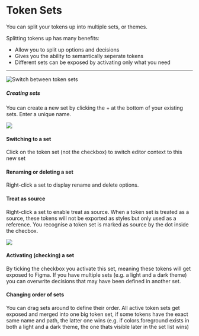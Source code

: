 # Token Sets

You can split your tokens up into multiple sets, or themes.

Splitting tokens up has many benefits:
- Allow you to split up options and decisions
- Gives you the ability to semantically seperate tokens
- Different sets can be exposed by activating only what you need

---

![Switch between token sets](/token-sets-1.gif)

##### Creating sets
You can create a new set by clicking the + at the bottom of your existing sets. Enter a unique name.

![](/token-sets.png)

#### Switching to a set
Click on the token set (not the checkbox) to switch editor context to this new set

#### Renaming or deleting a set
Right-click a set to display rename and delete options.

#### Treat as source
Right-click a set to enable treat as source. When a token set is treated as a source, these tokens will not be exported as styles but only used as a reference. You recognise a token set is marked as source by the dot inside the checbox.

![](/treat-as-source.png)

#### Activating (checking) a set
By ticking the checkbox you activate this set, meaning these tokens will get exposed to Figma. If you have multiple sets (e.g. a light and a dark theme) you can overwrite decisions that may have been defined in another set.

#### Changing order of sets
You can drag sets around to define their order. All active token sets get exposed and merged into one big token set, if some tokens have the exact same name and path, the latter one wins (e.g. if colors.foreground exists in both a light and a dark theme, the one thats visible later in the set list wins)
